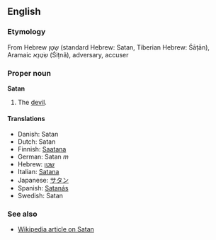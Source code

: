 ==English==
===Etymology===
From Hebrew שָׂטָן (standard Hebrew: Satan, Tiberian Hebrew: Śāṭān), Aramaic שִׂטְנָא (Śiṭnâ), adversary, accuser

===Proper noun===
'''Satan'''

#The [[devil]].

====Translations====
*Danish: Satan
*Dutch: Satan
*Finnish: [[Saatana]]
*German: Satan ''m''
*Hebrew: [[שטן]]
*Italian: [[Satana]]
*Japanese: [[サタン]]
*Spanish: [[Satanás]]
*Swedish: Satan

===See also===
*[[w:Satan|Wikipedia article on Satan]]